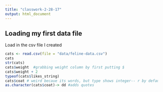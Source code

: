 ```yaml
---
title: "classwork-2-28-17"
output: html_document
---
```


## Loading my first data file

Load in the csv file I created

```r
cats <- read.csv(file = "data/feline-data.csv")
cats
str(cats)
cats$weight  #grabbing weight column by first putting $
cats$weight + 2
typeof(cats$likes_string)
cats$coat # weird becaue its words, but type shows integer-- r by default reads character data as factors 
as.character(cats$coat)-> dd #adds quotes

```

